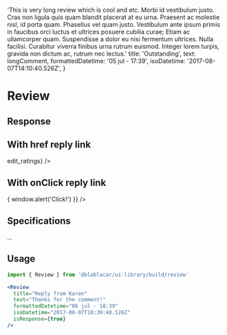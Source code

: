 

  'This is very long review which is cool and etc. Morbi id vestibulum justo. Cras non ligula quis quam blandit placerat at eu urna. Praesent ac molestie nisl, id porta quam. Phasellus vel quam justo. Vestibulum ante ipsum primis in faucibus orci luctus et ultrices posuere cubilia curae; Etiam ac ullamcorper quam. Suspendisse a dolor eu nisi fermentum ultrices. Nulla facilisi. Curabitur viverra finibus urna rutrum euismod. Integer lorem turpis, gravida non dictum ac, rutrum nec lectus.'
  title: 'Outstanding',
  text: longComment,
  formattedDatetime: '05 jul - 17:39',
  isoDatetime: '2017-08-07T14:10:40.526Z',
}

<Meta title="Widgets|Review" />

# Review

<Preview>
  <Story name="Default">
    <Review {...reviewProps} />
  </Story>
</Preview>

## Response

<Preview>
  <Story name="withResponse">
    <Review
      title="Reply from Karen"
      text="Thanks for the comment!"
      formattedDatetime="06 jul - 18:39"
      isoDatetime="2017-08-07T18:39:40.526Z"
      isResponse
    />
  </Story>
</Preview>

## With href reply link

<Preview>
  <Story name="withReplyLink">
    <Review
      {...reviewProps}
      replyLinkLabel="Reply to ratings"
      replyLinkHref={<a target="_blank" href="/reply_ratings">edit_ratings</a>}
    />
  </Story>
</Preview>

## With onClick reply link

<Preview>
  <Story name="withOnClickLink">
    <Review
      {...reviewProps}
      replyLinkLabel="Reply to ratings"
      replyLinkOnClick={() => { window.alert('Click!') }}
    />
  </Story>
</Preview>

## Specifications

...

## Usage

```jsx
import { Review } from '@blablacar/ui-library/build/review'

<Review
  title="Reply from Karen"
  text="Thanks for the comment!"
  formattedDatetime="06 jul - 18:39"
  isoDatetime="2017-08-07T18:39:40.526Z"
  isResponse={true}
/>
```

<Props of={Review} />
